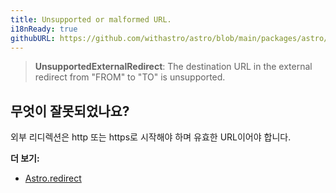 ```yaml
---
title: Unsupported or malformed URL.
i18nReady: true
githubURL: https://github.com/withastro/astro/blob/main/packages/astro/src/core/errors/errors-data.ts
---
```


> **UnsupportedExternalRedirect**: The destination URL in the external redirect from "FROM" to "TO" is unsupported.

## 무엇이 잘못되었나요?
외부 리디렉션은 http 또는 https로 시작해야 하며 유효한 URL이어야 합니다.

**더 보기:**
-  [Astro.redirect](/ko/reference/api-reference/#redirect)
